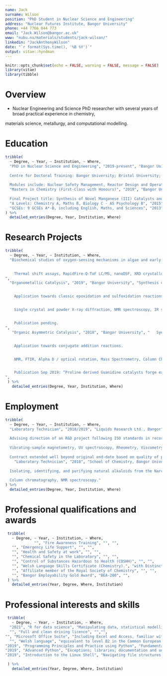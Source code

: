 ```yaml
---
name: Jack
surname: Wilson 
position: "PhD Student in Nuclear Science and Engineering"
address: "Nuclear Futures Institute, Bangor University"
phone: +44 7766 044 773
email: "Jack.Wilson@bangor.ac.uk"
www: "nubu.nu/materials/students/jack-wilson/"
linkedin: "JackAnthonyWilson"
date: "`r format(Sys.time(), '%B %Y')`"
output: vitae::hyndman
---
```


```r
knitr::opts_chunk$set(echo = FALSE, warning = FALSE, message = FALSE)
library(vitae)
library(tibble)
```

# Overview
 * Nuclear Engineering and Science PhD researcher with several years of broad practical experience in chemistry,
 
 materials science, metallurgy, and computational modelling.

# Education

```r

tribble(
  ~ Degree, ~ Year, ~ Institution, ~ Where,
  "PhD in Nuclear Science and Engineering", "2019-present", "Bangor University Nuclear Energy Futures EPSRC CDT", "Advanced Alloy Development for Accident Tolerant Fuels 
  
  Centre for Doctoral Training: Bangor University; Bristol University; Cambridge University; Imperial University; and The Open University 
  
  Modules include: Nuclear Safety Management, Reactor Design and Operation, Responsible Research and Innovation, Materials for Reactor Design, Policy and Nuclear Regulation.",
  "Masters in Chemistry (First-Class with Honours)", "2019", "Bangor University", "Structure and Reactivity (83%), Core Organic Chem concepts (89%), Chemical Biology (86%), Core Phys Chem Concepts (100%), Advanced Phys Chem (80%). 
  
  Final Project title: Synthesis of Novel Manganese (III) Catalysts and their Application Towards Classic Organic Oxidation Transformations.",
  "A Levels: Chemistry A, Maths B, Biology C - AS Psychology B", "2015", "Birmingham Metropolitan College", "",
  "GCSEs: 9 GCSEs A*-B, including English, Maths, and Sciences", "2013", "Beamont Collegiate Academy", ""
) %>% 
  detailed_entries(Degree, Year, Institution, Where)
```


# Research Projects

```r
tribble(
  ~ Degree, ~ Year, ~ Institution, ~ Where,
  "Biochemical studies of oxygen-sensing mechanisms in algae and early land plants","2019", "University of Oxford","UNIQ+ internship: Interdisciplinary Bioscience Doctoral Training Partnership under Dr. Emily Flashman.

  
  	Thermal shift assays, RapidFire-Q-ToF LC/MS, nanoDSF, XRD crystallography.
",
  "Organometallic Catalysis", "2019", "Bangor University", "Synthesis of Manganese (III) catalysts.


	Application towards classic epoxidation and sulfoxidation reactions.


	Single crystal and powder X-ray diffraction, NMR spectroscopy, IR spectroscopy, Mass spectrometry and Column Chromatography.


	Publication pending.
",
   "Organic Asymmetric Catalysis", "2018", "Bangor University", "	Synthesis of novel L-proline derived chiral catalysts.


	Application towards conjugate addition reactions.


	NMR, FTIR, Alpha D / optical rotation, Mass Spectrometry, Column Chromatography, HPLC.


	Publication Sep 2019: “Proline derived Guanidine catalysts forge extensive H-bonded architectures: A solution and solid-state study”.
",
 ) %>%
   detailed_entries(Degree, Year, Institution, Where)
```
\newpage
# Employment

```r
tribble(
  ~ Degree, ~ Year, ~ Institution, ~ Where,
  "Laboratory Technician", "2018/2019", "Liquids Research Ltd., Bangor","Producing small- and large-scale (500 mL – 12 L) formulations of magneto-rheological fluids and ferrofluids. 
  
  Advising direction of an R&D project following ISO standards in recording and presenting data and in compliance with NDAs. 
  
  Vibrating-sample magnetometry, UV spectroscopy, Rheometry, Viscometry, non-Newtonian (Thixotropic) fluids. 
  
  Contract extended well beyond original end-date based on quality of practical work.",
    "Laboratory Technician", "2018", "School of Chemistry, Bangor University","Awarded internship in natural product isolation. 
  
  Isolating, identifying, and purifying natural alkaloids from the Narcissus genus of daffodil. 
  
  Column chromatography, NMR spectroscopy."
) %>% 
  detailed_entries(Degree, Year, Institution, Where)

```





# Professional qualifications and awards

```r
 tribble(
   ~ Degree, ~ Year, ~ Institution, ~ Where,
             "", "Fire Awareness Training", "", "",
   "", "Emergency Life Support", "", "",
   "", "Health and Safety at work", "", "",
   "", "Chemical Safety in the Laboratory", "", "",
   "", "Control of Substances Hazardous to Health (COSHH)", "", "",
   "", "Welsh Language Skills Certificate (Chemistry).", "with Distinction", "",
   "", "Affiliate member of the Royal Society of Chemistry", "", "",
   "", "Bangor Employability Gold Award", "BEA-200", "",
 ) %>% 
   detailed_entries(Year, Degree, Where, Institution)
```


# Professional interests and skills

```r

 tribble(
   ~ Degree, ~ Year, ~ Institution, ~ Where,
  "2021", "R for data science", "Manipulating data, statistical modelling, functional programming, and advanced graphics in R.", "Jumping Rivers RSS Accredited",
  "", "Full and clean driving licence", "","",
"", "Microsoft Office Suite", "Including Excel and Access, familiar with data functions (e.g. pivot tables) and working with relational databases","",
  "", "Welsh language", "equivalent to level B2 in the Common European Framework of Reference for Languages (CEFR).","",
"2019", "Programming Principles and Practice using Python", "Fundamental programming concepts and best practice","Bangor Doctoral school",
"2019", "Advanced Python", "Exceptions; libraries; documentation and unit testing; mapping and fitlering; lanbda functions; additional tools","Bangor Doctoral school",
"2019", "Introduction to the Linux Shell", "Navigating file structures; working with files and directories; standard out, standard error and pipes; loops; conditions; re-use though scripts; substantial experience with bash","Bangor Doctoral school",

 ) %>%
   detailed_entries(Year, Degree, Where, Institution)
```


